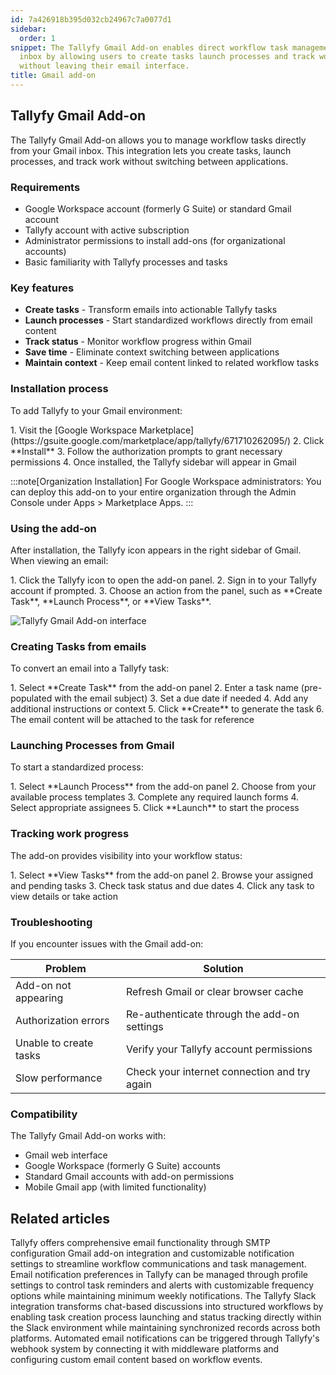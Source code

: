 ```yaml
---
id: 7a426918b395d032cb24967c7a0077d1
sidebar:
  order: 1
snippet: The Tallyfy Gmail Add-on enables direct workflow task management from Gmail
  inbox by allowing users to create tasks launch processes and track work progress
  without leaving their email interface.
title: Gmail add-on
---
```



## Tallyfy Gmail Add-on

The Tallyfy Gmail Add-on allows you to manage workflow tasks directly from your Gmail inbox. This integration lets you create tasks, launch processes, and track work without switching between applications.

### Requirements

- Google Workspace account (formerly G Suite) or standard Gmail account
- Tallyfy account with active subscription
- Administrator permissions to install add-ons (for organizational accounts)
- Basic familiarity with Tallyfy processes and tasks

### Key features

- **Create tasks** - Transform emails into actionable Tallyfy tasks
- **Launch processes** - Start standardized workflows directly from email content
- **Track status** - Monitor workflow progress within Gmail
- **Save time** - Eliminate context switching between applications
- **Maintain context** - Keep email content linked to related workflow tasks

### Installation process

To add Tallyfy to your Gmail environment:

<Steps>
1. Visit the [Google Workspace Marketplace](https://gsuite.google.com/marketplace/app/tallyfy/671710262095/)
2. Click **Install**
3. Follow the authorization prompts to grant necessary permissions
4. Once installed, the Tallyfy sidebar will appear in Gmail
</Steps>

:::note[Organization Installation]
For Google Workspace administrators: You can deploy this add-on to your entire organization through the Admin Console under Apps > Marketplace Apps.
:::

### Using the add-on

After installation, the Tallyfy icon appears in the right sidebar of Gmail. When viewing an email:

<Steps>
1. Click the Tallyfy icon to open the add-on panel.
2. Sign in to your Tallyfy account if prompted.
3. Choose an action from the panel, such as **Create Task**, **Launch Process**, or **View Tasks**.
</Steps>

![Tallyfy Gmail Add-on interface](https://screenshots.tallyfy.com/file-orF3UnYz5p.png)

### Creating Tasks from emails

To convert an email into a Tallyfy task:

<Steps>
1. Select **Create Task** from the add-on panel
2. Enter a task name (pre-populated with the email subject)
3. Set a due date if needed
4. Add any additional instructions or context
5. Click **Create** to generate the task
6. The email content will be attached to the task for reference
</Steps>

### Launching Processes from Gmail

To start a standardized process:

<Steps>
1. Select **Launch Process** from the add-on panel
2. Choose from your available process templates
3. Complete any required launch forms
4. Select appropriate assignees
5. Click **Launch** to start the process
</Steps>

### Tracking work progress

The add-on provides visibility into your workflow status:

<Steps>
1. Select **View Tasks** from the add-on panel
2. Browse your assigned and pending tasks
3. Check task status and due dates
4. Click any task to view details or take action
</Steps>

### Troubleshooting

If you encounter issues with the Gmail add-on:

| Problem | Solution |
|---------|----------|
| Add-on not appearing | Refresh Gmail or clear browser cache |
| Authorization errors | Re-authenticate through the add-on settings |
| Unable to create tasks | Verify your Tallyfy account permissions |
| Slow performance | Check your internet connection and try again |

### Compatibility

The Tallyfy Gmail Add-on works with:
- Gmail web interface
- Google Workspace (formerly G Suite) accounts
- Standard Gmail accounts with add-on permissions
- Mobile Gmail app (with limited functionality)


## Related articles
<CardGrid>
<LinkTitleCard header="<b>Integrations > Email and SMTP</b>" href="/products/pro/integrations/email/" > Tallyfy offers comprehensive email functionality through SMTP configuration Gmail add-on integration and customizable notification settings to streamline workflow communications and task management. </LinkTitleCard>
<LinkTitleCard header="<b>Personal Settings > Manage email notifications</b>" href="/products/pro/settings/personal-settings/how-can-i-manage-email-notifications-in-tallyfy/" > Email notification preferences in Tallyfy can be managed through profile settings to control task reminders and alerts with customizable frequency options while maintaining minimum weekly notifications. </LinkTitleCard>
<LinkTitleCard header="<b>Integrations > Slack</b>" href="/products/pro/integrations/slack/" > The Tallyfy Slack integration transforms chat-based discussions into structured workflows by enabling task creation process launching and status tracking directly within the Slack environment while maintaining synchronized records across both platforms. </LinkTitleCard>
<LinkTitleCard header="<b>Webhooks > Send emails using webhooks</b>" href="/products/pro/integrations/webhooks/how-can-i-send-emails-using-webhooks-in-tallyfy/" > Automated email notifications can be triggered through Tallyfy's webhook system by connecting it with middleware platforms and configuring custom email content based on workflow events. </LinkTitleCard>
</CardGrid>